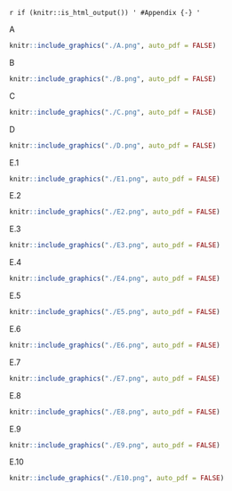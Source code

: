 `r if (knitr::is_html_output()) '
#Appendix {-}
'`

  A
      
```{r pressure, echo=FALSE, out.width="100%"}
knitr::include_graphics("./A.png", auto_pdf = FALSE)
```

  B
    
```{r echo=FALSE, out.width="100%"}
knitr::include_graphics("./B.png", auto_pdf = FALSE)
```

  C
    
```{r echo=FALSE, out.width="100%"}
knitr::include_graphics("./C.png", auto_pdf = FALSE)
```

  D
  
```{r echo=FALSE, out.width="100%"}
knitr::include_graphics("./D.png", auto_pdf = FALSE)
```

  E.1
  
```{r echo=FALSE, out.width="100%"}
knitr::include_graphics("./E1.png", auto_pdf = FALSE)
```

  E.2
  
```{r echo=FALSE, out.width="100%"}
knitr::include_graphics("./E2.png", auto_pdf = FALSE)
```

  E.3
  
```{r echo=FALSE, out.width="100%"}
knitr::include_graphics("./E3.png", auto_pdf = FALSE)
```

  E.4
  
```{r echo=FALSE, out.width="100%"}
knitr::include_graphics("./E4.png", auto_pdf = FALSE)
```

  E.5
  
```{r echo=FALSE, out.width = "45%"}
knitr::include_graphics("./E5.png", auto_pdf = FALSE)
```

  E.6
  
```{r echo=FALSE, out.width="100%"}
knitr::include_graphics("./E6.png", auto_pdf = FALSE)
```

  E.7
  
```{r echo=FALSE, out.width = "45%"}
knitr::include_graphics("./E7.png", auto_pdf = FALSE)
```

  E.8
  
```{r echo=FALSE, out.width = "45%"}
knitr::include_graphics("./E8.png", auto_pdf = FALSE)
```

  E.9
  
```{r echo=FALSE, out.width="55%" }
knitr::include_graphics("./E9.png", auto_pdf = FALSE)
```

  E.10
  
```{r echo=FALSE, out.width = "45%"}
knitr::include_graphics("./E10.png", auto_pdf = FALSE)
```
